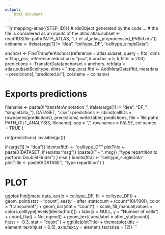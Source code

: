 ```yaml
---
output:
    html_document
---
```


```{r mapping-atlas{{STEP_ID}}}
# rdsObject generated by the code ...
# the file is considered as an inputs of the atlas
atlas.subset <- readRDS(file.path(PATH_ATLAS, "Li-et-al_atlas_preprocessed_ENSid.rds"))
colname <- ifelse(args[1] != "dea", "celltype_DF", "celltype_singleData")

anchors <- FindTransferAnchors(reference = atlas.subset, query = fltd,
                               dims = 1:top_pcs, reference.reduction = "pca",
                               k.anchor = 5, k.filter = 200)
predictions <- TransferData(anchorset = anchors, refdata = atlas.subset$celltype,
                            dims = 1:top_pcs)
fltd <- AddMetaData(fltd, metadata = predictions[,"predicted.id"], col.name = colname)

# Exports predictions
filename <- paste0("transferAnnotation_", ifelse(args[1] != "dea", "DF_", "singleData_"), DATASET, ".csv")
predictions <- cbind(cellIDs = rownames(predictions), predictions)
write.table(
    predictions,
    file = file.path(
        PATH_OUT_ANALYSIS,
        filename),
    sep = ",",
    row.names = FALSE,
    col.names = TRUE
)


rm(predictions)
invisible(gc())

if (args[1] != "dea"){
    Idents(fltd) <- "celltype_DF"
    plotTitle <- paste0(DATASET, if (exists("msg")) {paste0(" - ", msg)} , "\ncell type repartition to perform DoubletFinder")
} else {
    Idents(fltd) <- "celltype_singleData"
    plotTitle <- paste0(DATASET, "\ncell type repartition")
}

# PLOT
ggplot(fltd@meta.data, aes(x = celltype_DF, fill = celltype_DF)) +
    geom_point(stat = "count", aes(y = after_stat(count + (count*10)/100)), color = "transparent") +
    geom_bar(stat = "count") +
    scale_fill_manual(values = colors.celltype[levels(Idents(fltd))]) +
    labs(x = NULL, y = "Number of cells") +
    coord_flip() +
    NoLegend() +
    geom_text(
        aes(label = after_stat(count)), hjust = -0.3,
        stat = "count"
    ) +
  ggtitle(plotTitle) +
  theme(plot.title = element_text(hjust = 0.5),
        axis.text.y = element_text(size = 12))
```
